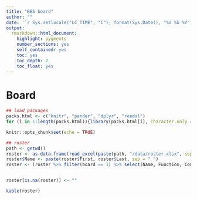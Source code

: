 ```yaml
---
title: "BBS board"
author: ""
date: '`r Sys.setlocale("LC_TIME", "C"); format(Sys.Date(), "%d %b %Y")`'
output: 
  rmarkdown::html_document:
    highlight: pygments
    number_sections: yes
    self_contained: yes
    toc: yes
    toc_depth: 2
    toc_float: yes
---
```


# Board

```r
## load packages
packs.html <- c("knitr", "pander", "dplyr", "readxl")
for (i in 1:length(packs.html)){library(packs.html[i], character.only = TRUE)}

knitr::opts_chunk$set(echo = TRUE)

## roster   
path <- getwd()
roster <- as.data.frame(read_excel(paste(path, "/data/roster.xlsx", sep = ""), col_types = NULL))
roster$Name <- paste(roster$First, roster$Last, sep = " ")
roster <- (roster %>% filter(board == 1) %>% select(Name, Function, Company) %>% arrange(Company))


roster[is.na(roster)] <- ""
```

```r
kable(roster)
```



